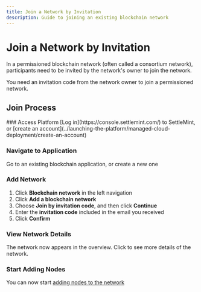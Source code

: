 ```yaml
---
title: Join a Network by Invitation
description: Guide to joining an existing blockchain network
---
```



# Join a Network by Invitation

In a permissioned blockchain network (often called a consortium network),
participants need to be invited by the network's owner to join the network.

<Callout type="info">
  You need an invitation code from the network owner to join a permissioned
  network.
</Callout>

## Join Process

<Steps>
  ### Access Platform
  [Log in](https://console.settlemint.com/) to SettleMint, or [create an account](../launching-the-platform/managed-cloud-deployment/create-an-account)

### Navigate to Application

Go to an existing blockchain application, or create a new one

### Add Network

1. Click **Blockchain network** in the left navigation
2. Click **Add a blockchain network**
3. Choose **Join by invitation code**, and then click **Continue**
4. Enter the **invitation code** included in the email you received
5. Click **Confirm**

### View Network Details

The network now appears in the overview. Click to see more details of the
network.

### Start Adding Nodes

You can now start [adding nodes to the network](./add-a-node-to-a-network)

</Steps>
